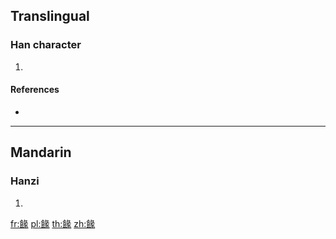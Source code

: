 {{character info/new}}
==Translingual==

===Han character===
{{Han char|rn=184|rad=食|as=09|sn=18|four=87731|canj=OIVNO}}

# {{defn|Han|sort=食09}}

====References====
* {{Han ref|kx=1423.020|dkj=44270|dj=1948.250|hdz=74466.200|uh=992F|ud=39215|bh=EF51|bd=61265}}

----

==Mandarin==

===Hanzi===
{{cmn-hanzi|pin=[[huì]] ([[hui4]])|wg=hui<sup>4</sup>}}

# {{defn|lang=cmn|sort=食09}}

[[fr:餯]]
[[pl:餯]]
[[th:餯]]
[[zh:餯]]